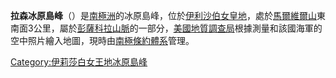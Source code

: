 {{expand|time=2013-12-31T11:04:37+00:00}}
{{unreferenced|time=2013-12-31T11:04:37+00:00}}
{{coord|82|45|S|48|0|W|source:GNIS|display=title}}

'''拉森冰原島峰'''（{{lang-en|Larson Nunataks}}）是[[南極洲|南極洲]]的冰原島峰，位於[[伊利沙伯女皇地|伊利沙伯女皇地]]，處於[[馬爾維爾山|馬爾維爾山]]東南面3公里，屬於[[彭薩科拉山脈|彭薩科拉山脈]]的一部分，[[美國地質調查局|美國地質調查局]]根據測量和該國海軍的空中照片繪入地圖，現時由[[南極條約體系|南極條約體系]]管理。

{{DEFAULTSORT:Larson Nunataks}}
[[Category:伊莉莎白女王地冰原島峰|Category:伊莉莎白女王地冰原島峰]]


{{QueenElizabethLand-geo-stub}}